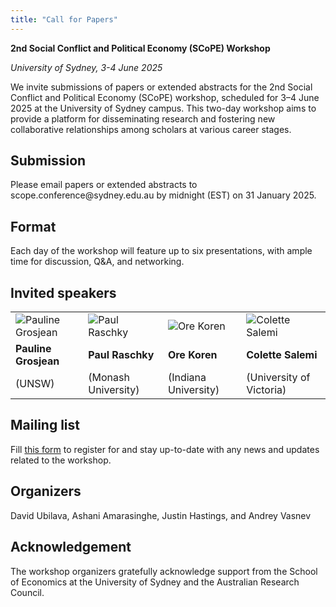 ```yaml
---
title: "Call for Papers"
---
```


**2nd Social Conflict and Political Economy (SCoPE) Workshop**

*University of Sydney, 3-4 June 2025 *

We invite submissions of papers or extended abstracts for the 2nd Social Conflict and Political Economy (SCoPE) workshop, scheduled for 3–4 June 2025 at the University of Sydney campus. This two-day workshop aims to provide a platform for disseminating research and fostering new collaborative relationships among scholars at various career stages.

## Submission 
Please email papers or extended abstracts to scope.conference@sydney.edu.au by midnight (EST) on 31 January 2025.

## Format
Each day of the workshop will feature up to six presentations, with ample time for discussion, Q&A, and networking.

## Invited speakers 

<table>
  <tr>
    <td><img src="images/Pauline.png" alt="Pauline Grosjean"></td>
    <td><img src="images/Paul.png" alt="Paul Raschky"></td>
    <td><img src="images/Ore.png" alt="Ore Koren"></td>
    <td><img src="images/Colette.png" alt="Colette Salemi"></td>
  </tr>
  <tr>
    <td>**Pauline Grosjean**</td>
    <td>**Paul Raschky**</td>
    <td>**Ore Koren**</td>
    <td>**Colette Salemi**</td>
  </tr>
  <tr>
    <td>(UNSW)</td>
    <td>(Monash University)</td>
    <td>(Indiana University)</td>
    <td>(University of Victoria)</td>
  </tr>
</table>

## Mailing list

Fill [this form](https://docs.google.com/forms/d/e/1FAIpQLScEMGr9MvYD2YrZio-87oiKgOIgWr2MJisO-Kkgj4QQxMsJlA/viewform) to register for and stay up-to-date with any news and updates related to the workshop.

## Organizers 
David Ubilava, Ashani Amarasinghe, Justin Hastings, and Andrey Vasnev

## Acknowledgement 
The workshop organizers gratefully acknowledge support from the School of Economics at the University of Sydney and the Australian Research Council. 
